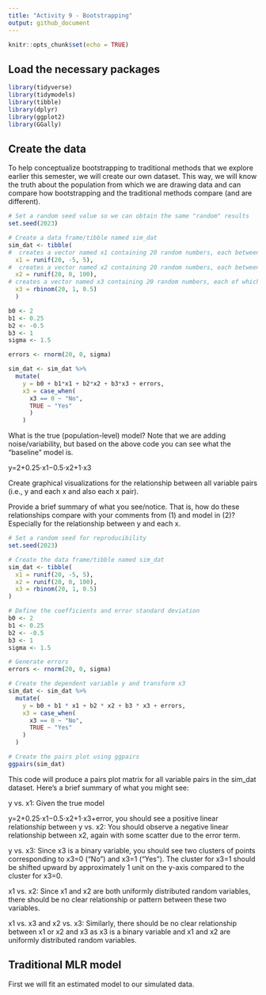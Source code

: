 ```yaml
---
title: "Activity 9 - Bootstrapping"
output: github_document
---
```


```r
knitr::opts_chunk$set(echo = TRUE)
```
## Load the necessary packages
```r
library(tidyverse)
library(tidymodels)
library(tibble)
library(dplyr)
library(ggplot2)
library(GGally)
```
## Create the data
To help conceptualize bootstrapping to traditional methods that we explore earlier this semester, we will create our own dataset. This way, we will know the truth about the population from which we are drawing data and can compare how bootstrapping and the traditional methods compare (and are different).
```r
# Set a random seed value so we can obtain the same "random" results
set.seed(2023)

# Create a data frame/tibble named sim_dat
sim_dat <- tibble(
#  creates a vector named x1 containing 20 random numbers, each between -5 (min) and 5(max).
  x1 = runif(20, -5, 5),
#  creates a vector named x2 containing 20 random numbers, each between 0 (min) and 100(max).
  x2 = runif(20, 0, 100),
# creates a vector named x3 containing 20 random numbers, each of which is either 0 or 1, with a 50% probability for each outcome. This essentially generates 20 random Bernoulli trials with equal probability for success (1) and failure (0)
  x3 = rbinom(20, 1, 0.5)
  )

b0 <- 2
b1 <- 0.25
b2 <- -0.5
b3 <- 1
sigma <- 1.5

errors <- rnorm(20, 0, sigma)

sim_dat <- sim_dat %>% 
  mutate(
    y = b0 + b1*x1 + b2*x2 + b3*x3 + errors,
    x3 = case_when(
      x3 == 0 ~ "No",
      TRUE ~ "Yes"
      )
    )
```
What is the true (population-level) model? Note that we are adding noise/variability, but based on the above code you can see what the “baseline” model is.

y=2+0.25⋅x1−0.5⋅x2+1⋅x3

Create graphical visualizations for the relationship between all variable pairs (i.e., y and each x and also each x pair). 

Provide a brief summary of what you see/notice. That is, how do these relationships compare with your comments from (1) and model in (2)? Especially for the relationship between y and each x. 

```r
# Set a random seed for reproducibility
set.seed(2023)

# Create the data frame/tibble named sim_dat
sim_dat <- tibble(
  x1 = runif(20, -5, 5),
  x2 = runif(20, 0, 100),
  x3 = rbinom(20, 1, 0.5)
)

# Define the coefficients and error standard deviation
b0 <- 2
b1 <- 0.25
b2 <- -0.5
b3 <- 1
sigma <- 1.5

# Generate errors
errors <- rnorm(20, 0, sigma)

# Create the dependent variable y and transform x3
sim_dat <- sim_dat %>%
  mutate(
    y = b0 + b1 * x1 + b2 * x2 + b3 * x3 + errors,
    x3 = case_when(
      x3 == 0 ~ "No",
      TRUE ~ "Yes"
    )
  )

# Create the pairs plot using ggpairs
ggpairs(sim_dat)

```
This code will produce a pairs plot matrix for all variable pairs in the sim_dat dataset. Here’s a brief summary of what you might see:

y vs. x1: Given the true model 

y=2+0.25⋅x1−0.5⋅x2+1⋅x3+error, you should see a positive linear relationship between 
y vs. x2: You should observe a negative linear relationship between x2, again with some scatter due to the error term.

y vs. x3: Since x3 is a binary variable, you should see two clusters of points corresponding to x3=0 ("No") and x3=1 ("Yes"). The cluster for x3=1 should be shifted upward by approximately 1 unit on the y-axis compared to the cluster for x3=0.

x1 vs. x2: Since x1 and x2 are both uniformly distributed random variables, there should be no clear relationship or pattern between these two variables.

x1 vs. x3 and x2 vs. x3: Similarly, there should be no clear relationship between x1 or x2 and x3 as 
x3 is a binary variable and x1 and x2 are uniformly distributed random variables.

## Traditional MLR model
First we will fit an estimated model to our simulated data.
```r

```
